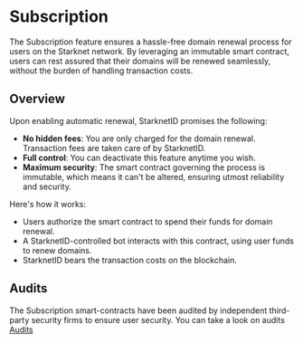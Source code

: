 # Subscription

The Subscription feature ensures a hassle-free domain renewal process for users on the Starknet network. By leveraging an immutable smart contract, users can rest assured that their domains will be renewed seamlessly, without the burden of handling transaction costs.

## Overview

Upon enabling automatic renewal, StarknetID promises the following:

- **No hidden fees**: You are only charged for the domain renewal. Transaction fees are taken care of by StarknetID.
- **Full control**: You can deactivate this feature anytime you wish.
- **Maximum security**: The smart contract governing the process is immutable, which means it can't be altered, ensuring utmost reliability and security.

Here's how it works:

- Users authorize the smart contract to spend their funds for domain renewal.
- A StarknetID-controlled bot interacts with this contract, using user funds to renew domains.
- StarknetID bears the transaction costs on the blockchain.

## Audits

The Subscription smart-contracts have been audited by independent third-party security firms to ensure user security. You can take a look on audits [Audits](https://github.com/starknet-id/auto_renew_contract/tree/main/audits)